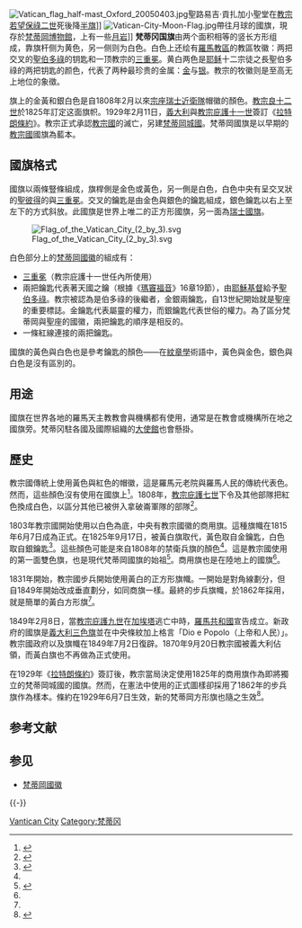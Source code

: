 {{National flag infobox
|Name = 梵蒂冈城国
|Article = 
|Image =Flag_of_the_Vatican_City.svg
|Use = 111000
|Symbol = {{FIAV|normal}}
|Proportion = 1:1
|Adoption = 1929年6月7日
|Design = 金白二色二條縱旗，白色部分中央有[[梵蒂岡國徽|梵蒂岡國徽]]
|Diminutive =
}} 
[[File:Vatican_flag_half-mast_Oxford_20050403.jpg|thumb]]聖路易吉·貢扎加小聖堂在[[教宗若望保祿二世|教宗若望保祿二世]]死後降[[半旗|半旗]]]]
[[File:Vatican-City-Moon-Flag.jpg|thumb]]帶往月球的國旗，現存於[[梵蒂岡博物館|梵蒂岡博物館]]，上有一些[[月岩|月岩]]]]
'''梵蒂冈国旗'''由两个面积相等的竖长方形组成，靠旗杆侧为黄色，另一侧则为白色。白色上还绘有[[羅馬教區|羅馬教區]]的教區牧徽：两把交叉的[[聖伯多祿|聖伯多祿]]的钥匙和一顶教宗的[[三重冕|三重冕]]。黄白两色是[[耶稣|耶稣]]十二宗徒之長聖伯多祿的两把钥匙的颜色，代表了两种最珍贵的金属：[[金|金]]与[[银|银]]。教宗的牧徽则是至高无上地位的象徵。

旗上的金黃和銀白色是自1808年2月以來[[宗座瑞士近衛隊|宗座瑞士近衛隊]]帽徽的顏色。[[教宗良十二世|教宗良十二世]]於1825年訂定这面旗帜。1929年2月11日，[[義大利|義大利]]與[[教宗|教宗]][[庇護十一世|庇護十一世]]簽訂《[[拉特朗條約|拉特朗條約]]》。教宗正式承認[[教宗國|教宗國]]的滅亡，另建[[梵蒂冈|梵蒂岡城國]]。梵蒂岡國旗是以早期的[[教宗國|教宗國]]國旗為藍本。

== 國旗格式 ==
國旗以兩條豎條組成，旗桿側是金色或黃色，另一側是白色，白色中央有呈交叉狀的[[聖彼得|聖彼得]]的{{link-en|天國之鑰|Keys of Heaven}}與[[三重冕|三重冕]]。交叉的鑰匙是由金色與銀色的鑰匙組成，銀色鑰匙以右上至左下的方式斜放。此國旗是世界上唯二的正方形國旗，另一面為[[瑞士國旗|瑞士國旗]]。

[[File:Flag_of_the_Vatican_City_(2_by_3).svg|thumbnail]]

白色部分上的[[梵蒂岡國徽|梵蒂岡國徽]]的組成有：

* [[三重冕|三重冕]]（教宗庇護十一世任內所使用）
* 兩把鑰匙代表著天國之鑰（根據《[[瑪竇福音|瑪竇福音]]》16章19節），由[[耶穌基督|耶穌基督]]給予[[聖伯多祿|聖伯多祿]]。教宗被認為是伯多祿的後繼者，金銀兩鑰匙，自13世紀開始就是聖座的重要標誌。金鑰匙代表屬靈的權力，而銀鑰匙代表世俗的權力。為了區分梵蒂岡與聖座的國徽，兩把鑰匙的順序是相反的。
* 一條紅線連接的兩把鑰匙。

國旗的黃色與白色也是參考鑰匙的顏色——在[[紋章學|紋章學]]術語中，黃色與金色，銀色與白色是沒有區別的。

==用途==

國旗在世界各地的羅馬天主教教會與機構都有使用，通常是在教會或機構所在地之國旗旁。梵蒂冈駐各國及國際組織的[[教廷大使馆|大使館]]也會懸掛。

==歷史==

教宗國傳統上使用黃色與紅色的帽徽，這是羅馬元老院與羅馬人民的傳統代表色。然而，這些顏色沒有使用在國旗上<ref>{{FOTW|id=va_hist.html|anchor=1808|title="Vatican - Historical Flags"}}</ref>。1808年，[[教宗庇護七世|教宗庇護七世]]下令{{link-en|梵蒂岡貴族衛隊|Noble Guard (Vatican)}}及其他部隊把紅色換成白色，以區分其他已被併入拿破崙軍隊的部隊<ref name="bandiera">{{cite web|url=http://www.vaticanstate.va/IT/Stato_e_Governo/NoteGenerali/Bandiera.htm |title=Bandiera pontificia |publisher=Stato della cità del Vaticano |accessdate=2008-07-09 |quote=Anticamente la bandiera dello Stato pontificio era giallorossa (o per meglio dire amaranto e rossa, colori derivati dai colori dello stemma della Santa Sede), i due colori tradizionali del Senato e del Popolo romano, che vennero tuttavia sostituiti con il bianco e il giallo nel 1808, allorché Pio VII |language=it |deadurl=yes |archiveurl=https://web.archive.org/web/20081015004609/http://www.vaticanstate.va/IT/Stato_e_Governo/NoteGenerali/Bandiera.htm |archivedate=2008-10-15 }}</ref>。

1803年教宗國開始使用以白色為底，中央有教宗國徽的商用旗。這種旗幟在1815年6月7日成為正式。在1825年9月17日，被黃白旗取代，黃色取自金鑰匙，白色取自銀鑰匙<ref name="breschi">{{cite web|url=http://digilander.libero.it/breschirob/chiesa.html|title=Stato Pontifico|last=Breschi|first=Roberto|accessdate=9 February 2014|language=it|archive-date=2015-09-23|archive-url=https://web.archive.org/web/20150923205719/http://digilander.libero.it/breschirob/chiesa.html|dead-url=no}}</ref>。這些顏色可能是來自1808年的禁衛兵旗的顏色<ref name="breschi" />。這是教宗國使用的第一面雙色旗，也是現代梵蒂岡國旗的始祖<ref name="vatflag">{{cite web|url=http://vatflag.tripod.com/|accessdate=9 February 2014|last=Becker|first=Rev. William M.|title=Flag of Vatican City|archive-date=2016-01-06|archive-url=https://web.archive.org/web/20160106203346/http://vatflag.tripod.com/|dead-url=no}}</ref>。商用旗也是在陸地上的國旗<ref name="breschi" />。

1831年開始，教宗國步兵開始使用黃白的正方形旗幟。一開始是對角線劃分，但自1849年開始改成垂直劃分，如同商旗一樣。最終的步兵旗幟，於1862年採用，就是簡單的黃白方形旗<ref name="vatflag" />。

1849年2月8日，當[[教宗庇護九世|教宗庇護九世]]在[[加埃塔|加埃塔]]逃亡中時，[[羅馬共和國_(19世紀)|羅馬共和國]]宣告成立。新政府的國旗是[[義大利國旗|義大利三色旗]]並在中央條紋加上格言「Dio e Popolo（上帝和人民）」。教宗國政府以及旗幟在1849年7月2日復辟。1870年9月20日教宗國被義大利佔領，而黃白旗也不再做為正式使用。

在1929年《[[拉特朗條約|拉特朗條約]]》簽訂後，教宗當局決定使用1825年的商用旗作為即將獨立的梵蒂岡城國的國旗。然而，在憲法中使用的正式圖樣卻採用了1862年的步兵旗作為樣本。條約在1929年6月7日生效，新的梵蒂岡方形旗也隨之生效<ref>{{cite journal |last=Becker |first=Rev. Dr. William M. |date=Jan–Mar 2012 |title=The Vatican Flag: Proportions & Alternatives |url=http://www.nava.org/sites/default/files/documents/nava-news/NAVANews_2012_no213.pdf |journal=NAVA News |location=Trenton, New Jersey |publisher=North American Vexillological Association |accessdate=9 February 2014 |deadurl=yes |archiveurl=https://web.archive.org/web/20140222023842/http://www.nava.org/sites/default/files/documents/nava-news/NAVANews_2012_no213.pdf |archivedate=2014年2月22日 }}</ref>。

== 参考文献 ==
{{Reflist|30em}}

== 参见 ==
{{Portal box|天主教|梵蒂冈|纹章及旗帜}}
* [[梵蒂岡國徽|梵蒂岡國徽]]

{{-}}
{{欧洲题目|国旗}}

[[Category:各国国旗|Vantican City]]
[[Category:梵蒂冈|Category:梵蒂冈]]